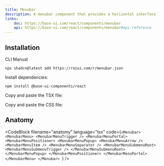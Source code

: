 ```yaml
---
title: Menubar
description: A menubar component that provides a horizontal interface for applications.
links:
    doc: https://base-ui.com/react/components/menubar
    api: https://base-ui.com/react/components/menubar#api-reference
---
```


<ComponentPreview name="menubar-demo" />

## Installation

<InstallationTabs>

<InstallationTabsList>
    <InstallationTabsTrigger value="cli">CLI</InstallationTabsTrigger>
    <InstallationTabsTrigger value="manual">Manual</InstallationTabsTrigger>
</InstallationTabsList>

<InstallationTabsContent value="cli">

```package-install
npx shadcn@latest add https://roiui.com/r/menubar.json
```

</InstallationTabsContent>

<InstallationTabsContent value="manual">

Install dependencies:

```package-install
npm install @base-ui-components/react
```

Copy and paste the TSX file:

<ComponentSource
    src="registry/brook/ui/menubar/menubar.tsx"
    title="components/ui/menubar.tsx"
    collapsible={true}
/>

Copy and paste the CSS file:

<ComponentSource
    src="registry/brook/ui/menubar/menubar.module.css"
    title="components/ui/menubar.module.css"
    language="css"
    collapsible={true}
/>

</InstallationTabsContent>

</InstallationTabs>

## Anatomy

<CodeBlock
filename="anatomy"
  language="tsx"
  code={`<Menubar>
    <MenubarMenu>
        <MenubarMenuTrigger />
        <MenubarMenuPortal>
            <MenubarMenuPositioner>
                <MenubarMenuPopup>
                    <MenubarMenuArrow />
                    <MenubarMenuItem />
                    <MenubarMenuSeparator />
                    <MenubarMenuSubmenuRoot>
                        <MenubarMenuSubmenuTrigger />
                    </MenubarMenuSubmenuRoot>
                </MenubarMenuPopup>
            </MenubarMenuPositioner>
        </MenubarMenuPortal>
    </MenubarMenu>
</Menubar>
`} />
